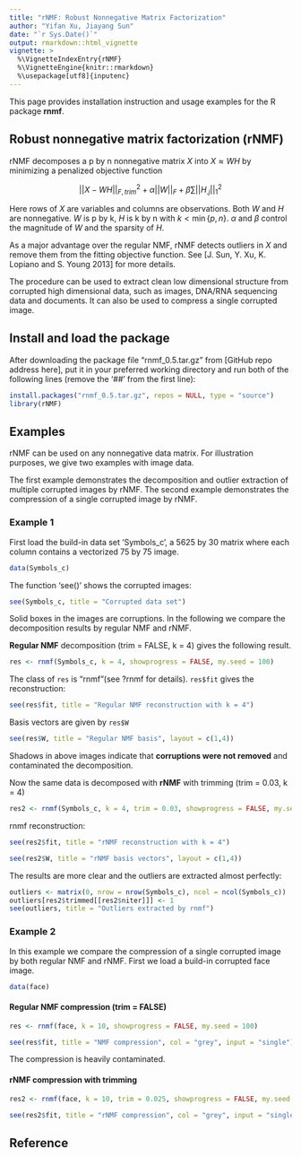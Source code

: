```yaml
---
title: "rNMF: Robust Nonnegative Matrix Factorization"
author: "Yifan Xu, Jiayang Sun"
date: "`r Sys.Date()`"
output: rmarkdown::html_vignette
vignette: >
  %\VignetteIndexEntry{rNMF}
  %\VignetteEngine{knitr::rmarkdown}
  %\usepackage[utf8]{inputenc}
---
```


This page provides installation instruction and usage examples for the R package **rnmf**.

## Robust nonnegative matrix factorization (rNMF)

rNMF decomposes a p by n nonnegative matrix $X$ into $X\approx WH$ by minimizing a penalized objective function

$$||X-WH||_{F,trim}^2 + \alpha||W||_F + \beta\sum||H_{.j}||_1^2$$

Here rows of $X$ are variables and columns are observations. Both $W$ and $H$ are nonnegative. $W$ is p by k, $H$ is k by n with $k<\min\{p,n\}$. $\alpha$ and $\beta$ control the magnitude of $W$ and the sparsity of $H$. 

As a major advantage over the regular NMF, rNMF detects outliers in $X$ and remove them from the fitting objective function. See [J. Sun, Y. Xu, K. Lopiano and S. Young 2013] for more details.

The procedure can be used to extract clean low dimensional structure from corrupted high dimensional data, such as images, DNA/RNA sequencing data and documents. It can also be used to compress a single corrupted image. 

## Install and load the package
After downloading the package file "rnmf_0.5.tar.gz" from [GitHub repo address here], put it in your preferred working directory and run both of the following lines (remove the '##' from the first line):
```r
install.packages("rnmf_0.5.tar.gz", repos = NULL, type = "source")
library(rNMF)
```


## Examples

rNMF can be used on any nonnegative data matrix. For illustration purposes, we give two examples with image data. 

The first example demonstrates the decomposition and outlier extraction of multiple corrupted images by rNMF. The second example demonstrates the compression of a single corrupted image by rNMF.

### Example 1

First load the build-in data set 'Symbols_c', a 5625 by 30 matrix where each column contains a vectorized 75 by 75 image.
```r
data(Symbols_c)
```

The function 'see()' shows the corrupted images:
```r
see(Symbols_c, title = "Corrupted data set")
```

Solid boxes in the images are corruptions. In the following we compare the decomposition results by regular NMF and rNMF. 

**Regular NMF** decomposition (trim = FALSE, k = 4) gives the following result.
```r
res <- rnmf(Symbols_c, k = 4, showprogress = FALSE, my.seed = 100)
```

The class of `res` is "rnmf"(see ?rnmf for details). `res$fit` gives the reconstruction:
```r
see(res$fit, title = "Regular NMF reconstruction with k = 4")
```

Basis vectors are given by `res$W`
```r
see(res$W, title = "Regular NMF basis", layout = c(1,4))
```

Shadows in above images indicate that **corruptions were not removed** and contaminated the decomposition.

Now the same data is decomposed with **rNMF** with trimming (trim = 0.03, k = 4)
```r
res2 <- rnmf(Symbols_c, k = 4, trim = 0.03, showprogress = FALSE, my.seed = 100)
```
rnmf reconstruction:
```r
see(res2$fit, title = "rNMF reconstruction with k = 4")
```

```r
see(res2$W, title = "rNMF basis vectors", layout = c(1,4))
```

The results are more clear and the outliers are extracted almost perfectly:
```r
outliers <- matrix(0, nrow = nrow(Symbols_c), ncol = ncol(Symbols_c))
outliers[res2$trimmed[[res2$niter]]] <- 1
see(outliers, title = "Outliers extracted by rnmf")
```

### Example 2
In this example we compare the compression of a single corrupted image by both regular NMF and rNMF. First we load a build-in corrupted face image.
```r
data(face)
```
#### Regular NMF compression (trim = FALSE)
```r
res <- rnmf(face, k = 10, showprogress = FALSE, my.seed = 100)
```

```r
see(res$fit, title = "NMF compression", col = "grey", input = "single")
```

The compression is heavily contaminated.

#### rNMF compression with trimming
```r
res2 <- rnmf(face, k = 10, trim = 0.025, showprogress = FALSE, my.seed = 100)
```

```r
see(res2$fit, title = "rNMF compression", col = "grey", input = "single")
```

## Reference
